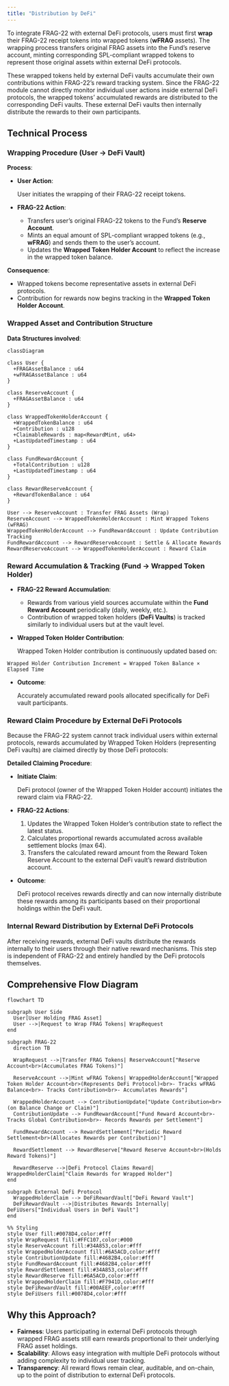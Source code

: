 ```yaml
---
title: "Distribution by DeFi"
---
```


To integrate FRAG-22 with external DeFi protocols, users must first **wrap** their FRAG-22 receipt tokens into wrapped tokens (**wFRAG** assets). The wrapping process transfers original FRAG assets into the Fund’s reserve account, minting corresponding SPL-compliant wrapped tokens to represent those original assets within external DeFi protocols.

These wrapped tokens held by external DeFi vaults accumulate their own contributions within FRAG-22’s reward tracking system. Since the FRAG-22 module cannot directly monitor individual user actions inside external DeFi protocols, the wrapped tokens’ accumulated rewards are distributed to the corresponding DeFi vaults. These external DeFi vaults then internally distribute the rewards to their own participants.

## **Technical Process**

### **Wrapping Procedure (User → DeFi Vault)**

**Process**:

- **User Action**:

  User initiates the wrapping of their FRAG-22 receipt tokens.
- **FRAG-22 Action**:
  - Transfers user’s original FRAG-22 tokens to the Fund’s **Reserve Account**.
  - Mints an equal amount of SPL-compliant wrapped tokens (e.g., **wFRAG**) and sends them to the user’s account.
  - Updates the **Wrapped Token Holder Account** to reflect the increase in the wrapped token balance.

**Consequence**:

- Wrapped tokens become representative assets in external DeFi protocols.
- Contribution for rewards now begins tracking in the **Wrapped Token Holder Account**.

### **Wrapped Asset and Contribution Structure**

**Data Structures involved**:

```mermaid
classDiagram

class User {
  +FRAGAssetBalance : u64
  +wFRAGAssetBalance : u64
}

class ReserveAccount {
  +FRAGAssetBalance : u64
}

class WrappedTokenHolderAccount {
  +WrappedTokenBalance : u64
  +Contribution : u128
  +ClaimableRewards : map<RewardMint, u64>
  +LastUpdatedTimestamp : u64
}

class FundRewardAccount {
  +TotalContribution : u128
  +LastUpdatedTimestamp : u64
}

class RewardReserveAccount {
  +RewardTokenBalance : u64
}

User --> ReserveAccount : Transfer FRAG Assets (Wrap)
ReserveAccount --> WrappedTokenHolderAccount : Mint Wrapped Tokens (wFRAG)
WrappedTokenHolderAccount --> FundRewardAccount : Update Contribution Tracking
FundRewardAccount --> RewardReserveAccount : Settle & Allocate Rewards
RewardReserveAccount --> WrappedTokenHolderAccount : Reward Claim
```

### **Reward Accumulation & Tracking (Fund → Wrapped Token Holder)** 

- **FRAG-22 Reward Accumulation**:
  - Rewards from various yield sources accumulate within the **Fund Reward Account** periodically (daily, weekly, etc.).
  - Contribution of wrapped token holders (**DeFi Vaults**) is tracked similarly to individual users but at the vault level.
- **Wrapped Token Holder Contribution**:

  Wrapped Token Holder contribution is continuously updated based on:

```
Wrapped Holder Contribution Increment = Wrapped Token Balance × Elapsed Time
```

- **Outcome**:

  Accurately accumulated reward pools allocated specifically for DeFi vault participants.

### **Reward Claim Procedure by External DeFi Protocols** 

Because the FRAG-22 system cannot track individual users within external protocols, rewards accumulated by Wrapped Token Holders (representing DeFi vaults) are claimed directly by those DeFi protocols:

**Detailed Claiming Procedure**:

- **Initiate Claim**:

  DeFi protocol (owner of the Wrapped Token Holder account) initiates the reward claim via FRAG-22.
- **FRAG-22 Actions**:
  1. Updates the Wrapped Token Holder’s contribution state to reflect the latest status.
  2. Calculates proportional rewards accumulated across available settlement blocks (max 64).
  3. Transfers the calculated reward amount from the Reward Token Reserve Account to the external DeFi vault’s reward distribution account.
- **Outcome**:

  DeFi protocol receives rewards directly and can now internally distribute these rewards among its participants based on their proportional holdings within the DeFi vault.

### **Internal Reward Distribution by External DeFi Protocols**

After receiving rewards, external DeFi vaults distribute the rewards internally to their users through their native reward mechanisms. This step is independent of FRAG-22 and entirely handled by the DeFi protocols themselves.

## **Comprehensive Flow Diagram**

```mermaid
flowchart TD

subgraph User Side
  User[User Holding FRAG Asset]
  User -->|Request to Wrap FRAG Tokens| WrapRequest
end

subgraph FRAG-22
  direction TB

  WrapRequest -->|Transfer FRAG Tokens| ReserveAccount["Reserve Account<br>(Accumulates FRAG Tokens)"]

  ReserveAccount -->|Mint wFRAG Tokens| WrappedHolderAccount["Wrapped Token Holder Account<br>(Represents DeFi Protocol)<br>- Tracks wFRAG Balance<br>- Tracks Contribution<br>- Accumulates Rewards"]

  WrappedHolderAccount --> ContributionUpdate["Update Contribution<br>(on Balance Change or Claim)"]
  ContributionUpdate --> FundRewardAccount["Fund Reward Account<br>- Tracks Global Contribution<br>- Records Rewards per Settlement"]

  FundRewardAccount --> RewardSettlement["Periodic Reward Settlement<br>(Allocates Rewards per Contribution)"]

  RewardSettlement --> RewardReserve["Reward Reserve Account<br>(Holds Reward Tokens)"]

  RewardReserve -->|DeFi Protocol Claims Reward| WrappedHolderClaim["Claim Rewards for Wrapped Holder"]
end

subgraph External DeFi Protocol
  WrappedHolderClaim --> DeFiRewardVault["DeFi Reward Vault"]
  DeFiRewardVault -->|Distributes Rewards Internally| DeFiUsers["Individual Users in DeFi Vault"]
end

%% Styling
style User fill:#0078D4,color:#fff
style WrapRequest fill:#FFC107,color:#000
style ReserveAccount fill:#34A853,color:#fff
style WrappedHolderAccount fill:#6A5ACD,color:#fff
style ContributionUpdate fill:#4682B4,color:#fff
style FundRewardAccount fill:#4682B4,color:#fff
style RewardSettlement fill:#34A853,color:#fff
style RewardReserve fill:#6A5ACD,color:#fff
style WrappedHolderClaim fill:#F7941D,color:#fff
style DeFiRewardVault fill:#00AEEF,color:#fff
style DeFiUsers fill:#0078D4,color:#fff
```

## **Why this Approach?**

- **Fairness**: Users participating in external DeFi protocols through wrapped FRAG assets still earn rewards proportional to their underlying FRAG asset holdings.
- **Scalability**: Allows easy integration with multiple DeFi protocols without adding complexity to individual user tracking.
- **Transparency**: All reward flows remain clear, auditable, and on-chain, up to the point of distribution to external DeFi protocols.